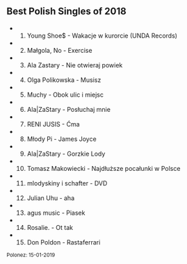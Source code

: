 ## Best Polish Singles of 2018

- 1. Young Shoe$ - Wakacje w kurorcie (UNDA Records)
- 2. Małgola, No - Exercise
- 3. Ala Zastary - Nie otwieraj powiek
- 4. Olga Polikowska - Musisz
- 5. Muchy - Obok ulic i miejsc
- 6. Ala|ZaStary - Posłuchaj mnie
- 7. RENI JUSIS - Ćma
- 8. Młody Pi - James Joyce
- 9. Ala|ZaStary - Gorzkie Lody
- 10. Tomasz Makowiecki - Najdłuższe pocałunki w Polsce
- 11. mlodyskiny i schafter - DVD
- 12. Julian Uhu - aha
- 13. agus music - Piasek
- 14. Rosalie. - Ot tak
- 15. Don Poldon - Rastaferrari

<small>
Polonez: 15-01-2019
</small>
